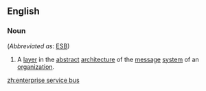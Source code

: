 ==English==

===Noun===
{{wikipedia}}
{{en-noun|head=[[enterprise]] [[service]] [[bus]]|enterprise service buses}} (''Abbreviated as'': [[ESB]])

# {{context|computing}} A [[layer]] in the [[abstract]] [[architecture]] of the [[message]] [[system]] of an [[organization]].

[[zh:enterprise service bus]]